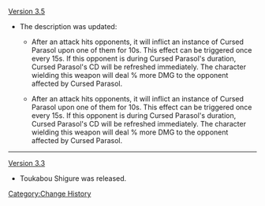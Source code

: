 [[Version 3.5]]
* The description was updated:
** {{Color|Old}} After an attack hits opponents, it will inflict an instance of Cursed Parasol upon one of them for 10s. This effect can be triggered once every 15s. If this opponent is {{Highlight|taken out}} during Cursed Parasol's duration, Cursed Parasol's CD will be refreshed immediately. The character wielding this weapon will deal % more DMG to the opponent affected by Cursed Parasol.
** {{Color|New}} After an attack hits opponents, it will inflict an instance of Cursed Parasol upon one of them for 10s. This effect can be triggered once every 15s. If this opponent is {{Highlight|defeated}} during Cursed Parasol's duration, Cursed Parasol's CD will be refreshed immediately. The character wielding this weapon will deal % more DMG to the opponent affected by Cursed Parasol.
----
[[Version 3.3]]
* Toukabou Shigure was released.
<noinclude>[[Category:Change History]]</noinclude>